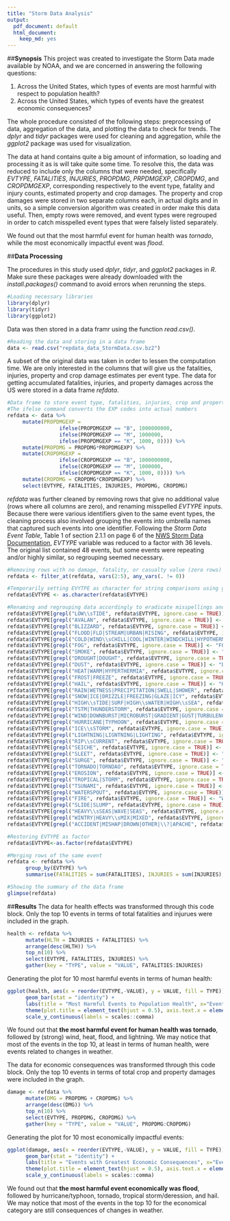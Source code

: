 ```yaml
---
title: "Storm Data Analysis"
output:
  pdf_document: default
  html_document:
    keep_md: yes
---
```

##**Synopsis**
This project was created to investigate the Storm Data made available by NOAA, and we are concerned in answering the following questions:

1. Across the United States, which types of events are most harmful with respect to population health?
2. Across the United States, which types of events have the greatest economic consequences?

The whole procedure consisted of the following steps: preprocessing of data, aggregation of the data, and plotting the data to check for trends. The *dplyr* and *tidyr* packages were used for cleaning and aggregation, while the *ggplot2* package was used for visualization.

The data at hand contains quite a big amount of information, so loading and processing it as is will take quite some time. To resolve this, the data was reduced to include only the columns that were needed, specifically *EVTYPE*, *FATALITIES*, *INJURIES*, *PROPDMG*, *PRPDMGEXP*, *CROPDMG*, and *CROPDMGEXP*, corresponding respectively to the event type, fatality and injury counts, estimated property and crop damages. The property and crop damages were stored in two separate columns each, in actual digits and in units, so a simple conversion algorithm was created in order make this data useful. Then, empty rows were removed, and event types were regrouped in order to catch misspelled event types that were falsely listed separately.

We found out that the most harmful event for human health was *tornado*, while the most economically impactful event was *flood*.

##**Data Processing**

The procedures in this study used *dplyr*, *tidyr*, and *ggplot2* packages in *R*. Make sure these packages were already downloaded with the *install.packages()* command to avoid errors when rerunning the steps.

```r
#Loading necessary libraries
library(dplyr)
library(tidyr)
library(ggplot2)
```

Data was then stored in a data framr using the function *read.csv()*.
```r
#Reading the data and storing in a data frame
data <- read.csv("repdata_data_StormData.csv.bz2")
```

A subset of the original data was taken in order to lessen the computation time. We are only interested in the columns that will give us the fatalities, injuries, property and crop damage estimates per event type. The data for getting accumulated fatalities, injuries, and property damages across the US were stored in a data frame *refdata*.

```r
#Data frame to store event type, fatalities, injuries, crop and property damage estimates
#The ifelse command converts the EXP codes into actual numbers
refdata <- data %>% 
     mutate(PROPDMGEXP = 
                 ifelse(PROPDMGEXP == "B", 1000000000,
                 ifelse(PROPDMGEXP == "M", 1000000,
                 ifelse(PROPDMGEXP == "K", 1000, 0)))) %>%
     mutate(PROPDMG = PROPDMG*PROPDMGEXP) %>%
     mutate(CROPDMGEXP = 
                 ifelse(CROPDMGEXP == "B", 1000000000,
                 ifelse(CROPDMGEXP == "M", 1000000,
                 ifelse(CROPDMGEXP == "K", 1000, 0)))) %>%
     mutate(CROPDMG = CROPDMG*CROPDMGEXP) %>%
     select(EVTYPE, FATALITIES, INJURIES, PROPDMG, CROPDMG)
```

*refdata* was further cleaned by removing rows that give no additional value (rows where all columns are zero), and renaming misspelled *EVTYPE* inputs. Because there were various identifiers given to the same event types, the cleaning process also involved grouping the events into umbrella names that captured such events into one identifier. Following the *Storm Data Event Table*, Table 1 of section 2.1.1 on page 6 of the [NWS Storm Data Documentation](https://d396qusza40orc.cloudfront.net/repdata%2Fpeer2_doc%2Fpd01016005curr.pdf), *EVTYPE* variable was reduced to a factor with 36 levels. The original list contained 48 events, but some events were repeating and/or highly similar, so regrouping seemed necessary.

```r
#Removing rows with no damage, fatality, or casualty value (zero rows)
refdata <- filter_at(refdata, vars(2:5), any_vars(. != 0))

#Temporarily setting EVYTPE as character for string comparisons using grepl
refdata$EVTYPE <- as.character(refdata$EVTYPE)

#Renaming and regrouping data accordingly to eradicate misspellings and lapses in the recorded data
refdata$EVTYPE[grepl("LOW\\sTIDE", refdata$EVTYPE, ignore.case = TRUE)] <- "LOW TIDE"
refdata$EVTYPE[grepl("AVALAN", refdata$EVTYPE, ignore.case = TRUE)] <- "AVALANCHE"
refdata$EVTYPE[grepl("BLIZZARD", refdata$EVTYPE, ignore.case = TRUE)] <- "BLIZZARD"
refdata$EVTYPE[grepl("FLOOD|FLD|STREAM|URBAN|RISING", refdata$EVTYPE, ignore.case = TRUE)] <- "FLOOD"
refdata$EVTYPE[grepl("COLD|WIND\\sCHILL|COOL|WINTER|WINDCHILL|HYPOTHERMIA|LOW\\sTEMP", refdata$EVTYPE, ignore.case = TRUE)] <- "COLD"
refdata$EVTYPE[grepl("FOG", refdata$EVTYPE, ignore.case = TRUE)] <- "FOG"
refdata$EVTYPE[grepl("SMOKE", refdata$EVTYPE, ignore.case = TRUE)] <- "SMOKE"
refdata$EVTYPE[grepl("DROUGHT|DOUGHT", refdata$EVTYPE, ignore.case = TRUE)] <- "DROUGHT"
refdata$EVTYPE[grepl("DUST", refdata$EVTYPE, ignore.case = TRUE)] <- "DUST"
refdata$EVTYPE[grepl("HEAT|WARM|HYPERTHERMIA", refdata$EVTYPE, ignore.case = TRUE)] <- "HEAT"
refdata$EVTYPE[grepl("FROST|FREEZE", refdata$EVTYPE, ignore.case = TRUE)] <- "FREEZE"
refdata$EVTYPE[grepl("HAIL", refdata$EVTYPE, ignore.case = TRUE)] <- "HAIL"
refdata$EVTYPE[grepl("RAIN|WETNESS|PRECIPITATION|SWELL|SHOWER", refdata$EVTYPE, ignore.case = TRUE)] <- "RAIN"
refdata$EVTYPE[grepl("SNOW|ICE|DRIZZLE|FREEZING|GLAZE|ICY", refdata$EVTYPE, ignore.case = TRUE)] <- "SNOW"
refdata$EVTYPE[grepl("HIGH\\sTIDE|SURF|HIGH\\sWATER|HIGH\\sSEA", refdata$EVTYPE, ignore.case = TRUE)] <- "HIGH TIDE/SURF"
refdata$EVTYPE[grepl("TSTM|THUNDERSTORM", refdata$EVTYPE, ignore.case = TRUE)] <- "THUNDERSTORM_WIND"
refdata$EVTYPE[grepl("WIND|DOWNBURST|MICROBURST|GRADIENT|GUST|TURBULENCE", refdata$EVTYPE, ignore.case = TRUE)] <- "WIND"
refdata$EVTYPE[grepl("HURRICANE|TYPHOON", refdata$EVTYPE, ignore.case = TRUE)] <- "HURRICANE/TYPHOON"
refdata$EVTYPE[grepl("ICE\\sSTORM", refdata$EVTYPE, ignore.case = TRUE)] <- "ICE STORM"
refdata$EVTYPE[grepl("LIGHTNING|LIGNTNING|LIGHTING", refdata$EVTYPE, ignore.case = TRUE)] <- "LIGHTNING"
refdata$EVTYPE[grepl("RIP\\sCURRENT", refdata$EVTYPE, ignore.case = TRUE)] <- "RIP CURRENT"
refdata$EVTYPE[grepl("SEICHE", refdata$EVTYPE, ignore.case = TRUE)] <- "SEICHE"
refdata$EVTYPE[grepl("SLEET", refdata$EVTYPE, ignore.case = TRUE)] <- "SLEET"
refdata$EVTYPE[grepl("SURGE", refdata$EVTYPE, ignore.case = TRUE)] <- "STORM SURGE"
refdata$EVTYPE[grepl("TORNADO|TORNDAO", refdata$EVTYPE, ignore.case = TRUE)] <- "TORNADO"
refdata$EVTYPE[grepl("EROSION", refdata$EVTYPE, ignore.case = TRUE)] <- "COASTAL EROSION"
refdata$EVTYPE[grepl("TROPICAL|STORM", refdata$EVTYPE, ignore.case = TRUE)] <- "TROPICAL STORM/DEPRESSION"
refdata$EVTYPE[grepl("TSUNAMI", refdata$EVTYPE, ignore.case = TRUE)] <- "TSUNAMI"
refdata$EVTYPE[grepl("WATERSPOUT", refdata$EVTYPE, ignore.case = TRUE)] <- "WATERSPOUT"
refdata$EVTYPE[grepl("FIRE", refdata$EVTYPE, ignore.case = TRUE)] <- "WILDFIRE"
refdata$EVTYPE[grepl("SLIDE|SLUMP", refdata$EVTYPE, ignore.case = TRUE)] <- "LAND/MUD/ROCK SLIDE"
refdata$EVTYPE[grepl("HEAVY\\sSEAS|WAVE|SEAS", refdata$EVTYPE, ignore.case = TRUE)] <- "WAVES"
refdata$EVTYPE[grepl("WINTRY|HEAVY\\sMIX|MIXED", refdata$EVTYPE, ignore.case = TRUE)] <- "WITRY MIX"
refdata$EVTYPE[grepl("ACCIDENT|MISHAP|DROWN|OTHER|\\?|APACHE", refdata$EVTYPE, ignore.case = TRUE)] <- "OTHERS"

#Restoring EVTYPE as factor      
refdata$EVTYPE<-as.factor(refdata$EVTYPE)

#Merging rows of the same event
refdata <- refdata %>% 
      group_by(EVTYPE) %>% 
      summarise(FATALITIES = sum(FATALITIES), INJURIES = sum(INJURIES), PROPDMG = sum(PROPDMG), CROPDMG = sum(CROPDMG))

#Showing the summary of the data frame
glimpse(refdata)
```

##**Results**
The data for health effects was transformed through this code block. Only the top 10 events in terms of total fatalities and injurues were included in the graph.
```r
health <- refdata %>% 
      mutate(HLTH = INJURIES + FATALITIES) %>% 
      arrange(desc(HLTH)) %>%
      top_n(10) %>%
      select(EVTYPE, FATALITIES, INJURIES) %>%
      gather(key = "TYPE", value = "VALUE", FATALITIES:INJURIES)
```

Generating the plot for 10 most harmful events in terms of human health:
```r
ggplot(health, aes(x = reorder(EVTYPE,-VALUE), y = VALUE, fill = TYPE)) + 
      geom_bar(stat = "identity") + 
      labs(title = "Most Harmful Events to Population Health", x="Event", y="Count") +
      theme(plot.title = element_text(hjust = 0.5), axis.text.x = element_text(angle=45, hjust=1)) + 
      scale_y_continuous(labels = scales::comma)
```

We found out that **the most harmful event for human health was tornado**, followed by (strong) wind, heat, flood, and lightning. We may notice that most of the events in the top 10, at least in terms of human health, were events related to changes in weather.

The data for economic consequences was transformed through this code block. Only the top 10 events in terms of total crop and property damages were included in the graph.
```r
damage <- refdata %>% 
      mutate(DMG = PROPDMG + CROPDMG) %>% 
      arrange(desc(DMG)) %>%
      top_n(10) %>%
      select(EVTYPE, PROPDMG, CROPDMG) %>%
      gather(key = "TYPE", value = "VALUE", PROPDMG:CROPDMG)
```

Generating the plot for 10 most economically impactful events:
```r
ggplot(damage, aes(x = reorder(EVTYPE,-VALUE), y = VALUE, fill = TYPE)) + 
      geom_bar(stat = "identity") + 
      labs(title = "Events with Greatest Economic Consequences", x="Event", y="Estimated Cost (in Dollars)") +
      theme(plot.title = element_text(hjust = 0.5), axis.text.x = element_text(angle=45, hjust=1)) +
      scale_y_continuous(labels = scales::comma)
```

We found out that **the most harmful event economically was flood**, followed by hurricane/typhoon, tornado, tropical storm/deression, and hail. We may notice that most of the events in the top 10 for the economical category are still consequences of changes in weather.